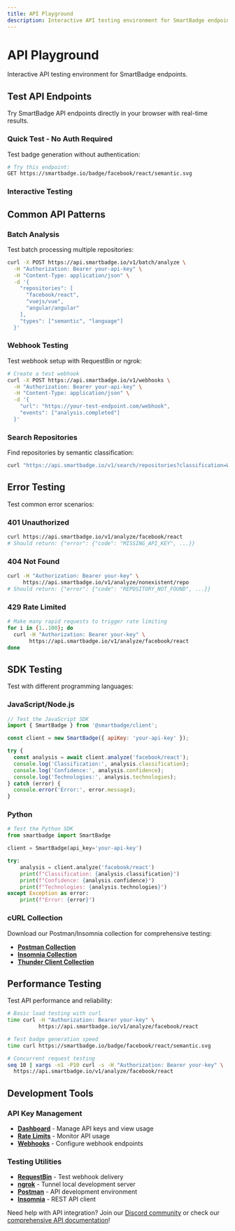 ```yaml
---
title: API Playground
description: Interactive API testing environment for SmartBadge endpoints
---
```



# API Playground

Interactive API testing environment for SmartBadge endpoints.

## Test API Endpoints

Try SmartBadge API endpoints directly in your browser with real-time results.

### Quick Test - No Auth Required

Test badge generation without authentication:

```bash
# Try this endpoint:
GET https://smartbadge.io/badge/facebook/react/semantic.svg
```

### Interactive Testing

<ApiPlayground />

## Common API Patterns

### Batch Analysis

Test batch processing multiple repositories:

```bash
curl -X POST https://api.smartbadge.io/v1/batch/analyze \
  -H "Authorization: Bearer your-api-key" \
  -H "Content-Type: application/json" \
  -d '{
    "repositories": [
      "facebook/react",
      "vuejs/vue", 
      "angular/angular"
    ],
    "types": ["semantic", "language"]
  }'
```

### Webhook Testing

Test webhook setup with RequestBin or ngrok:

```bash
# Create a test webhook
curl -X POST https://api.smartbadge.io/v1/webhooks \
  -H "Authorization: Bearer your-api-key" \
  -H "Content-Type: application/json" \
  -d '{
    "url": "https://your-test-endpoint.com/webhook",
    "events": ["analysis.completed"]
  }'
```

### Search Repositories

Find repositories by semantic classification:

```bash
curl "https://api.smartbadge.io/v1/search/repositories?classification=Web%20Application&technology=React"
```

## Error Testing

Test common error scenarios:

### 401 Unauthorized
```bash
curl https://api.smartbadge.io/v1/analyze/facebook/react
# Should return: {"error": {"code": "MISSING_API_KEY", ...}}
```

### 404 Not Found  
```bash
curl -H "Authorization: Bearer your-key" \
     https://api.smartbadge.io/v1/analyze/nonexistent/repo
# Should return: {"error": {"code": "REPOSITORY_NOT_FOUND", ...}}
```

### 429 Rate Limited
```bash
# Make many rapid requests to trigger rate limiting
for i in {1..100}; do
  curl -H "Authorization: Bearer your-key" \
       https://api.smartbadge.io/v1/analyze/facebook/react
done
```

## SDK Testing

Test with different programming languages:

### JavaScript/Node.js

```javascript
// Test the JavaScript SDK
import { SmartBadge } from '@smartbadge/client';

const client = new SmartBadge({ apiKey: 'your-api-key' });

try {
  const analysis = await client.analyze('facebook/react');
  console.log('Classification:', analysis.classification);
  console.log('Confidence:', analysis.confidence);
  console.log('Technologies:', analysis.technologies);
} catch (error) {
  console.error('Error:', error.message);
}
```

### Python

```python
# Test the Python SDK
from smartbadge import SmartBadge

client = SmartBadge(api_key='your-api-key')

try:
    analysis = client.analyze('facebook/react')
    print(f"Classification: {analysis.classification}")
    print(f"Confidence: {analysis.confidence}")
    print(f"Technologies: {analysis.technologies}")
except Exception as error:
    print(f"Error: {error}")
```

### cURL Collection

Download our Postman/Insomnia collection for comprehensive testing:

- **[Postman Collection](https://smartbadge.io/api/postman-collection.json)**
- **[Insomnia Collection](https://smartbadge.io/api/insomnia-collection.json)**
- **[Thunder Client Collection](https://smartbadge.io/api/thunder-collection.json)**

## Performance Testing

Test API performance and reliability:

```bash
# Basic load testing with curl
time curl -H "Authorization: Bearer your-key" \
          https://api.smartbadge.io/v1/analyze/facebook/react

# Test badge generation speed  
time curl https://smartbadge.io/badge/facebook/react/semantic.svg

# Concurrent request testing
seq 10 | xargs -n1 -P10 curl -s -H "Authorization: Bearer your-key" \
  https://api.smartbadge.io/v1/analyze/facebook/react
```

## Development Tools

### API Key Management

- **[Dashboard](https://smartbadge.io/dashboard)** - Manage API keys and view usage
- **[Rate Limits](https://smartbadge.io/dashboard/rate-limits)** - Monitor API usage
- **[Webhooks](https://smartbadge.io/dashboard/webhooks)** - Configure webhook endpoints

### Testing Utilities

- **[RequestBin](https://requestbin.com/)** - Test webhook delivery
- **[ngrok](https://ngrok.com/)** - Tunnel local development server
- **[Postman](https://postman.com/)** - API development environment
- **[Insomnia](https://insomnia.rest/)** - REST API client

Need help with API integration? Join our [Discord community](https://discord.gg/smartbadge) or check our [comprehensive API documentation](../api/overview)!